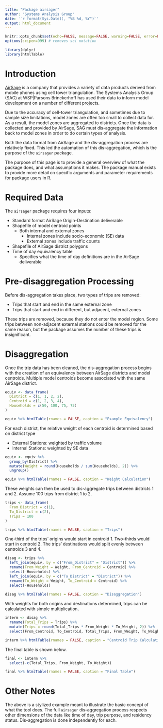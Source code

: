 ```yaml
---
title: "Package airsager"
author: "Systems Analysis Group"
date: '`r format(Sys.Date(), "%B %d, %Y")`'
output: html_document
---
```


```r
knitr::opts_chunk$set(echo=FALSE, message=FALSE, warning=FALSE, error=FALSE)
options(scipen=999) # removes sci notation
```

```r
library(dplyr)
library(htmlTable)
```


# Introduction
[AirSage](http://www.airsage.com/) is a company that provides a variety of data products derived from mobile phones using cell tower triangulation.  The Systems Analysis Group (SAG) at WSP|Parsons Brinckerhoff has used their data to inform model development on a number of different projects.

Due to the accuracy of cell-tower triangulation, and sometimes due to sample size limitations, model zones are often too small to collect data for.  As a result, the model zones are aggregated to districts.  Once the data is collected and provided by AirSage, SAG must dis-aggregate the information back to model zones in order to do certain types of analysis.

Both the data format from AirSage and the dis-aggregation process are relatively fixed.  This led the automation of this dis-aggregation, which is the purpose of the `airsager` package.

The purpose of this page is to provide a general overview of what the package does, and what assumptions it makes.  The package manual exists to provide more detail on specific arguments and parameter requirements for package users in R.

# Required Data
The `airsager` package requires four inputs:

  * Standard format AirSage Origin-Destination deliverable
  * Shapefile of model centroid points
    * Both internal and external zones
      * Internal zones include socio-economic (SE) data
      * External zones include traffic counts
  * Shapefile of AirSage district polygons
  * Time of day equivalency table
    * Specifies what the time of day definitions are in the AirSage deliverable
    
# Pre-disaggregation Processing
Before dis-aggregation takes place, two types of trips are removed:

  * Trips that start and end in the same external zone
  * Trips that start and end in different, but adjacent, external zones

These trips are removed, because they do not enter the model region.  Some trips between non-adjacent external stations could be removed for the same reason, but the package assumes the number of these trips is insignificant.

# Disaggregation
Once the trip data has been cleaned, the dis-aggregation process begins with the creation of an equivalency between AirSage districts and model centroids.  Multiple model centroids become associated with the same AirSage district.

```r
equiv <- data_frame(
  District = c(1, 1, 2, 2),
  Centroid = c(1, 2, 3, 4),
  Households = c(50, 100, 75, 75)
)

equiv %>% htmlTable(rnames = FALSE, caption = "Example Equivalency")
```


For each district, the relative weight of each centroid is determined based on district type

  * External Stations: weighted by traffic volume
  * Internal Stations: weighted by SE data

```r
equiv <- equiv %>%
  group_by(District) %>%
  mutate(Weight = round(Households / sum(Households), 2)) %>%
  ungroup()

equiv %>% htmlTable(rnames = FALSE, caption = "Weight Calculation")
```

These weights can then be used to dis-aggregate trips between districts 1 and 2.  Assume 100 trips from district 1 to 2.

```r
trips <- data_frame(
  From_District = c(1),
  To_District = c(2),
  Trips = 100
)

trips %>% htmlTable(rnames = FALSE, caption = "Trips")
```

One-third of the trips' origins would start in centroid 1.  Two-thirds would start in centroid 2.  The trips' destinations would split evenly between centroids 3 and 4.

```r
disag <- trips %>%
  left_join(equiv, by = c("From_District" = "District")) %>%
  rename(From_Weight = Weight, From_Centroid = Centroid) %>%
  select(-Households) %>%
  left_join(equiv, by = c("To_District" = "District")) %>%
  rename(To_Weight = Weight, To_Centroid = Centroid) %>%
  select(-Households)
  
disag %>% htmlTable(rnames = FALSE, caption = "Disaggregation")
```

With weights for both origins and destinations determined, trips can be calculated with simple multiplication.

```r
interm <- disag %>%
  rename(Total_Trips = Trips) %>%
  mutate(Trips = round(Total_Trips * From_Weight * To_Weight, 2)) %>%
  select(From_Centroid, To_Centroid, Total_Trips, From_Weight, To_Weight, Trips)

interm %>% htmlTable(rnames = FALSE, caption = "Centroid Trip Calculation")
```

The final table is shown below.
```r
final <- interm %>%
  select(-c(Total_Trips, From_Weight, To_Weight))

final %>% htmlTable(rnames = FALSE, caption = "Final Table")
```

# Other Notes
The above is a stylized example meant to illustrate the basic concept of what the tool does.  The full `airsager` dis-aggregation process respects other dimensions of the data like time of day, trip purpose, and residency status.  Dis-aggregation is done independently for each.